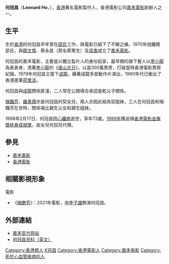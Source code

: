'''何冠昌'''（'''Leonard Ho'''，{{bd|1925年||1998年|2月17日|catIdx=H何冠昌}}），[[香港|香港]]著名電影製作人，香港電影公司[[嘉禾電影|嘉禾電影]]創辦人之一。

==生平==
生於[[香港|香港]]的何冠昌早年曾在[[邵氏|邵氏]]工作，與電影已結下了不解之緣。1970年他離開邵氏，與[[鄒文懷|鄒文懷]]、蔡永昌（原名蔡篤生）及[[梁風|梁風]]成立了[[嘉禾電影|嘉禾電影]]。

何冠昌的嘉禾電影，主要是以獨立製片人的身份起家，最早期的旗下藝人以[[李小龍|李小龍]]為表表者，憑著[[李小龍|李小龍]]的《[[唐山大兄|唐山大兄]]》，以逾300萬票房，打破當時香港電影票房紀錄。1979年何冠昌又簽下[[成龍|成龍]]，藉著成龍多部動作片演出，1990年代已衝出了香港進軍[[荷里活|荷里活]]。

何冠昌與[[成龍|成龍]]關係匪淺，二人常在公開場合承認是乾父子關係。

[[梅豔芳|梅豔芳]]、[[羅美薇|羅美薇]]亦是何冠昌的契女兒，兩人亦因此結為契姐妹，三人在何冠昌和梅豔芳在世時，關係堪比親生父女和親生姐妹。

1998年2月17日，何冠昌因[[心臟病|心臟病]]逝世，享年73歲。[[第18屆香港電影金像獎|1999年]]獲追頒[[香港電影金像獎終身成就獎|香港電影金像獎終身成就獎]]，由女兒何加兒代領。

==參見==
* [[嘉禾電影|嘉禾電影]]
* [[香港電影|香港電影]]
== 相關影視形象 ==
; 電影 
* 《[[梅艷芳_(電影)|梅艷芳]]》：2021年電影，由[[李子雄|李子雄]]飾演何冠昌。

==外部連結==
*[http://www.goldenharvest.com/ 嘉禾官方网站]{{Wayback|url=http://www.goldenharvest.com/ |date=20071005213619 }}
*[http://www.imdb.com/name/nm0387337/ 何冠昌资料（英文）]{{Wayback|url=http://www.imdb.com/name/nm0387337/ |date=20081201093303 }}

{{HK-bio-stub}}
{{香港電影金像獎終身成就獎}}
[[Category:香港商人|Category:香港商人]]
[[Category:何姓|K冠昌]]
[[Category:香港電影人|Category:香港電影人]]
[[Category:嘉禾电影|Category:嘉禾电影]]
[[Category:死於心血管疾病的人|Category:死於心血管疾病的人]]